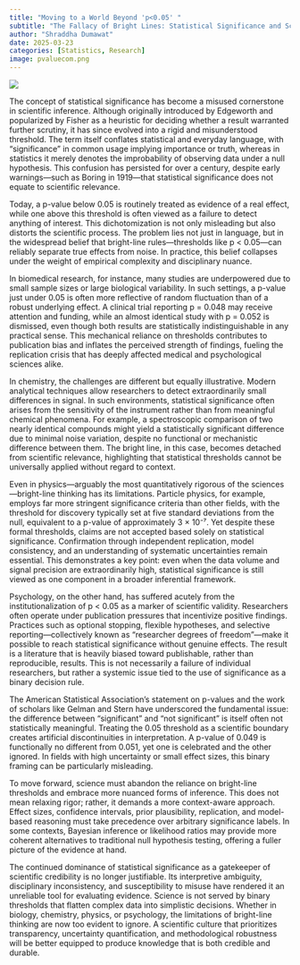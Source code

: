 ```yaml
---
title: "Moving to a World Beyond 'p<0.05' "
subtitle: "The Fallacy of Bright Lines: Statistical Significance and Scientific Misjudgment"
author: "Shraddha Dumawat"
date: 2025-03-23
categories: [Statistics, Research]
image: pvaluecom.png
---
```


::: {layout-ncol=2 layout-fill=[1,2]}

![](pvaluecom.png)
:::

The concept of statistical significance has become a misused cornerstone in scientific inference. Although originally introduced by Edgeworth and popularized by Fisher as a heuristic for deciding whether a result warranted further scrutiny, it has since evolved into a rigid and misunderstood threshold. The term itself conflates statistical and everyday language, with "significance" in common usage implying importance or truth, whereas in statistics it merely denotes the improbability of observing data under a null hypothesis. This confusion has persisted for over a century, despite early warnings—such as Boring in 1919—that statistical significance does not equate to scientific relevance.

Today, a p-value below 0.05 is routinely treated as evidence of a real effect, while one above this threshold is often viewed as a failure to detect anything of interest. This dichotomization is not only misleading but also distorts the scientific process. The problem lies not just in language, but in the widespread belief that bright-line rules—thresholds like p < 0.05—can reliably separate true effects from noise. In practice, this belief collapses under the weight of empirical complexity and disciplinary nuance.

In biomedical research, for instance, many studies are underpowered due to small sample sizes or large biological variability. In such settings, a p-value just under 0.05 is often more reflective of random fluctuation than of a robust underlying effect. A clinical trial reporting p = 0.048 may receive attention and funding, while an almost identical study with p = 0.052 is dismissed, even though both results are statistically indistinguishable in any practical sense. This mechanical reliance on thresholds contributes to publication bias and inflates the perceived strength of findings, fueling the replication crisis that has deeply affected medical and psychological sciences alike.

In chemistry, the challenges are different but equally illustrative. Modern analytical techniques allow researchers to detect extraordinarily small differences in signal. In such environments, statistical significance often arises from the sensitivity of the instrument rather than from meaningful chemical phenomena. For example, a spectroscopic comparison of two nearly identical compounds might yield a statistically significant difference due to minimal noise variation, despite no functional or mechanistic difference between them. The bright line, in this case, becomes detached from scientific relevance, highlighting that statistical thresholds cannot be universally applied without regard to context.

Even in physics—arguably the most quantitatively rigorous of the sciences—bright-line thinking has its limitations. Particle physics, for example, employs far more stringent significance criteria than other fields, with the threshold for discovery typically set at five standard deviations from the null, equivalent to a p-value of approximately 3 × 10⁻⁷. Yet despite these formal thresholds, claims are not accepted based solely on statistical significance. Confirmation through independent replication, model consistency, and an understanding of systematic uncertainties remain essential. This demonstrates a key point: even when the data volume and signal precision are extraordinarily high, statistical significance is still viewed as one component in a broader inferential framework.

Psychology, on the other hand, has suffered acutely from the institutionalization of p < 0.05 as a marker of scientific validity. Researchers often operate under publication pressures that incentivize positive findings. Practices such as optional stopping, flexible hypotheses, and selective reporting—collectively known as “researcher degrees of freedom”—make it possible to reach statistical significance without genuine effects. The result is a literature that is heavily biased toward publishable, rather than reproducible, results. This is not necessarily a failure of individual researchers, but rather a systemic issue tied to the use of significance as a binary decision rule.

The American Statistical Association’s statement on p-values and the work of scholars like Gelman and Stern have underscored the fundamental issue: the difference between “significant” and “not significant” is itself often not statistically meaningful. Treating the 0.05 threshold as a scientific boundary creates artificial discontinuities in interpretation. A p-value of 0.049 is functionally no different from 0.051, yet one is celebrated and the other ignored. In fields with high uncertainty or small effect sizes, this binary framing can be particularly misleading.

To move forward, science must abandon the reliance on bright-line thresholds and embrace more nuanced forms of inference. This does not mean relaxing rigor; rather, it demands a more context-aware approach. Effect sizes, confidence intervals, prior plausibility, replication, and model-based reasoning must take precedence over arbitrary significance labels. In some contexts, Bayesian inference or likelihood ratios may provide more coherent alternatives to traditional null hypothesis testing, offering a fuller picture of the evidence at hand.

The continued dominance of statistical significance as a gatekeeper of scientific credibility is no longer justifiable. Its interpretive ambiguity, disciplinary inconsistency, and susceptibility to misuse have rendered it an unreliable tool for evaluating evidence. Science is not served by binary thresholds that flatten complex data into simplistic decisions. Whether in biology, chemistry, physics, or psychology, the limitations of bright-line thinking are now too evident to ignore. A scientific culture that prioritizes transparency, uncertainty quantification, and methodological robustness will be better equipped to produce knowledge that is both credible and durable.
